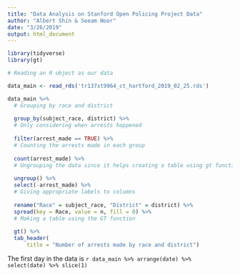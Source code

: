 ```yaml
---
title: "Data Analysis on Stanford Open Policing Project Data"
author: "Albert Shin & Seeam Noor"
date: "3/26/2019"
output: html_document
---
```

```r
library(tidyverse)
library(gt)
```

```r

# Reading an R object as our data

data_main <- read_rds('tr137st9964_ct_hartford_2019_02_25.rds')

data_main %>%
  # Grouping by race and district
  
  group_by(subject_race, district) %>%
  # Only considering when arrests happened
  
  filter(arrest_made == TRUE) %>%
  # Counting the arrests made in each group
  
  count(arrest_made) %>%
  # Ungrouping the data since it helps creating a table using gt function
  
  ungroup() %>%
  select(-arrest_made) %>%
  # Giving appropriate labels to columns
  
  rename("Race" = subject_race, "District" = district) %>%
  spread(key = Race, value = n, fill = 0) %>%
  # Making a table using the GT function
  
  gt() %>%
  tab_header(
      title = "Number of arrests made by race and district")

```

The first day in the data is `r data_main %>% arrange(date) %>% select(date) %>% slice(1)`